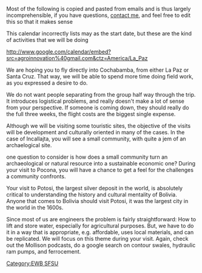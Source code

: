 Most of the following is copied and pasted from emails and is thus largely incomprehensible, if you have questions, [[user:david.reber | contact me]], and feel free to edit this so that it makes sense

This calendar incorrectly lists may as the start date, but these are
the kind of activities that we will be doing

http://www.google.com/calendar/embed?src=agroinnovation%40gmail.com&ctz=America/La_Paz


We are hoping you to fly directly into Cochabamba, from either La Paz or Santa Cruz.  That way, we will be able to spend more time doing field work, as you expressed a desire to do.

We do not want people separating from the group half way through the trip.  It introduces logistical problems, and really doesn't make a lot of sense from your perspective.  If someone is coming down, they should really do the full three weeks, the flight costs are the biggest single expense.

Although we will be visiting some touristic sites, the objective of the visits will be development and culturally oriented in many of the cases.  In the case of Incallajta, you will see a small community, with quite a jem of an archaelogical site.  

one question to consider is how does a small community turn an archaeological or natural resource into a sustainable economic one?  During your visit to Pocona, you will have a chance to get a feel for the challenges a community confronts.

Your visit to Potosi, the largest silver deposit in the world, is absolutely critical to understanding the history and cultural mentality of Bolivia.  Anyone that comes to Bolivia should visit Potosi, it was the largest city in the world in the 1600s.

Since most of us are engineers the problem is fairly straightforward: How to lift and store water, especially for agricultural purposes.  But, we have to do it in a way that is appropriate, e.g. affordable, uses local materials, and can be replicated.  We will focus on this theme during your visit.  Again, check out the Mollison podcasts, do a google search on contour swales, hydraulic ram pumps, and ferrocement.

[[Category:EWB SFSU]]